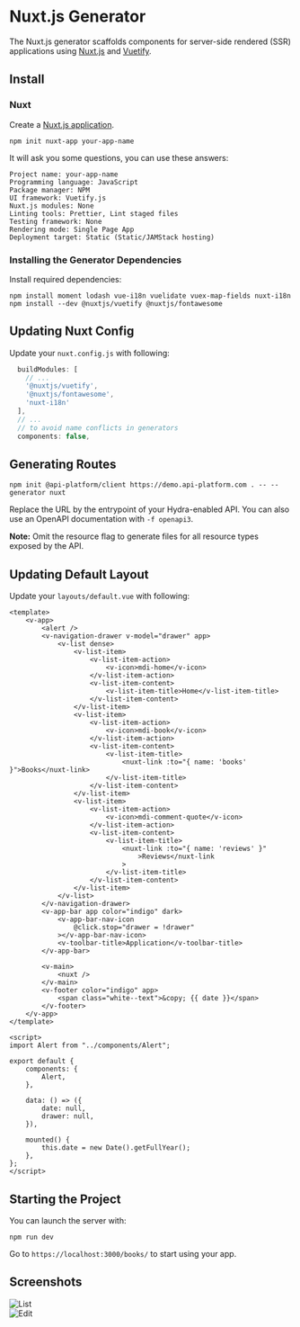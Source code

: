 # Nuxt.js Generator

The Nuxt.js generator scaffolds components for server-side rendered (SSR) applications using [Nuxt.js](https://nuxtjs.org/) and [Vuetify](https://vuetifyjs.com/).

## Install

### Nuxt

Create a [Nuxt.js application](https://nuxtjs.org/guides/get-started/installation#using-create-nuxt-app).

```console
npm init nuxt-app your-app-name
```

It will ask you some questions, you can use these answers:

```console
Project name: your-app-name
Programming language: JavaScript
Package manager: NPM
UI framework: Vuetify.js
Nuxt.js modules: None
Linting tools: Prettier, Lint staged files
Testing framework: None
Rendering mode: Single Page App
Deployment target: Static (Static/JAMStack hosting)
```

### Installing the Generator Dependencies

Install required dependencies:

```console
npm install moment lodash vue-i18n vuelidate vuex-map-fields nuxt-i18n
npm install --dev @nuxtjs/vuetify @nuxtjs/fontawesome
```

## Updating Nuxt Config

Update your `nuxt.config.js` with following:

```javascript
  buildModules: [
    // ...
    '@nuxtjs/vuetify',
    '@nuxtjs/fontawesome',
    'nuxt-i18n'
  ],
  // ...
  // to avoid name conflicts in generators
  components: false,
```

## Generating Routes

```console
npm init @api-platform/client https://demo.api-platform.com . -- --generator nuxt
```

Replace the URL by the entrypoint of your Hydra-enabled API.
You can also use an OpenAPI documentation with `-f openapi3`.

**Note:** Omit the resource flag to generate files for all resource types exposed by the API.

## Updating Default Layout

Update your `layouts/default.vue` with following:

```vue
<template>
    <v-app>
        <alert />
        <v-navigation-drawer v-model="drawer" app>
            <v-list dense>
                <v-list-item>
                    <v-list-item-action>
                        <v-icon>mdi-home</v-icon>
                    </v-list-item-action>
                    <v-list-item-content>
                        <v-list-item-title>Home</v-list-item-title>
                    </v-list-item-content>
                </v-list-item>
                <v-list-item>
                    <v-list-item-action>
                        <v-icon>mdi-book</v-icon>
                    </v-list-item-action>
                    <v-list-item-content>
                        <v-list-item-title>
                            <nuxt-link :to="{ name: 'books' }">Books</nuxt-link>
                        </v-list-item-title>
                    </v-list-item-content>
                </v-list-item>
                <v-list-item>
                    <v-list-item-action>
                        <v-icon>mdi-comment-quote</v-icon>
                    </v-list-item-action>
                    <v-list-item-content>
                        <v-list-item-title>
                            <nuxt-link :to="{ name: 'reviews' }"
                                >Reviews</nuxt-link
                            >
                        </v-list-item-title>
                    </v-list-item-content>
                </v-list-item>
            </v-list>
        </v-navigation-drawer>
        <v-app-bar app color="indigo" dark>
            <v-app-bar-nav-icon
                @click.stop="drawer = !drawer"
            ></v-app-bar-nav-icon>
            <v-toolbar-title>Application</v-toolbar-title>
        </v-app-bar>

        <v-main>
            <nuxt />
        </v-main>
        <v-footer color="indigo" app>
            <span class="white--text">&copy; {{ date }}</span>
        </v-footer>
    </v-app>
</template>

<script>
import Alert from "../components/Alert";

export default {
    components: {
        Alert,
    },

    data: () => ({
        date: null,
        drawer: null,
    }),

    mounted() {
        this.date = new Date().getFullYear();
    },
};
</script>
```

## Starting the Project

You can launch the server with:

```console
npm run dev
```

Go to `https://localhost:3000/books/` to start using your app.

## Screenshots

![List](images/nuxtjs/create-client-nuxtjs-list.png)  
![Edit](images/nuxtjs/create-client-nuxtjs-edit.png)

